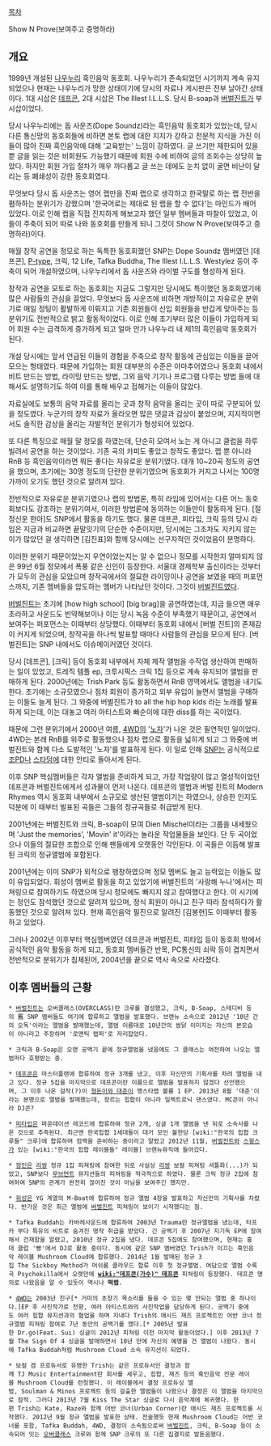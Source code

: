 [[목차]]

Show N Prove(보여주고 증명하라)

== 개요 ==
1999년 개설된 [[나우누리]] 흑인음악 동호회. 나우누리가 존속되었던 시기까지 계속 유지되었으나 현재는 나우누리가 망한 상태이기에 당시의 자료나 게시판은 전부 날아간 상태이다. 1대 시삽은 [[데프콘]], 2대 시삽은 The Illest I.L.L.S. 당시 B-soap과 [[버벌진트]]가 부시삽이었다.

당시 나우누리에는 돕 사운즈(Dope Soundz)라는 흑인음악 동호회가 있었는데, 당시 다른 통신망의 동호회들에 비하면 본토 랩에 대한 지지가 강하고 전문적 지식을 가진 이들이 많아 진짜 흑인음악에 대해 '교육받는' 느낌이 강하였다. 글 쓰기만 제한되어 있을 뿐 글을 읽는 것은 비회원도 가능했기 때문에 회원 수에 비하여 글의 조회수는 상당히 높았다. 하지만 회원 가입 절차가 매우 까다롭고 글 쓰는 데에도 눈치 없이 굴면 비난이 달리는 등 폐쇄성이 강한 동호회였다.

무엇보다 당시 돕 사운즈는 영어 랩만을 진짜 랩으로 생각하고 한국말로 하는 랩 전반을 폄하하는 분위기가 강했으며 '한국어로는 제대로 된 랩을 할 수 없다'는 마인드가 배어 있었다. 이로 인해 랩을 직접 진지하게 해보고자 했던 일부 멤버들과 마찰이 있었고, 이들이 주축이 되어 따로 나와 동호회를 만들게 되니 그것이 Show N Prove(보여주고 증명하라)이다.

매월 창작 공연을 정모로 하는 독특한 동호회했던 SNP는 Dope Soundz 멤버였던 [데프콘], [[P-type]], 크릭, 12 Life, Tafka Buddha, The Illest I.L.L.S. Westylez 등이 주축이 되어 개설하였으며, 나우누리에서 돕 사운즈와 라이벌 구도를 형성하게 된다. 

창작과 공연을 모토로 하는 동호회는 지금도 그렇지만 당시에도 특이했던 동호회였기에 많은 사람들의 관심을 끌었다. 무엇보다 돕 사운즈에 비하면 개방적이고 자유로운 분위기로 매일 정팅이 활발하게 이뤄지고 기존 회원들이 신입 회원들을 반갑게 맞아주는 등 분위기도 전반적으로 밝고 활동적이었다. 이로 인해 초기부터 많은 이들이 가입하게 되어 회원 수는 급격하게 증가하게 되고 얼마 안가 나우누리 내 제1의 흑인음악 동호회가 된다.

개설 당시에는 앞서 언급된 이들의 경험을 주축으로 창작 활동에 관심있는 이들을 끌어모으는 형태였다. 때문에 가입하는 회원 대부분의 수준은 아마추어였으나 동호회 내에서 비트 만드는 방법, 라이밍 만드는 방법, 그외 음악 기기나 프로그램 다루는 방법 들에 대해서도 설명하기도 하여 이를 통해 배우고 접해가는 이들이 많았다.

자료실에도 보통의 음악 자료를 올리는 곳과 창작 음악을 올리는 곳이 따로 구분되어 있을 정도였다. 누군가의 창작 자료가 올라오면 많은 댓글과 감상이 붙었으며, 지지적이면서도 솔직한 감상을 올리는 자발적인 분위기가 형성되어 있었다.

또 다른 특징으로 매월 말 정모를 하였는데, 단순히 모여서 노는 게 아니고 클럽을 하루 빌려서 공연을 하는 것이었다. 기존 곡의 카피도 좋았고 창작도 좋았다. 랩 뿐 아니라 RnB 등 흑인음악이라면 뭐든 좋다는 자유로운 분위기였다. 대개 10~20곡 정도의 공연을 했으며, 초기에는 30명 정도의 단란한 분위기였으며 동호회가 커지고 나서는 100명 가까이 오기도 했던 것으로 알려져 있다.

전반적으로 자유로운 분위기였으나 랩의 방법론, 특히 라임에 있어서는 다른 어느 동호회보다도 강조하는 분위기여서, 이러한 방법론에 동의하는 이들만이 활동하게 된다. [절정신운 한아]도 SNP에서 활동을 하기도 했다. 물론 데프콘, 피타입, 크릭 등의 당시 라임은 지금과 비교하면 끝말잇기의 단순한 수준이지만, 당시에는 그조차도 지키지 않는 이가 많았던 걸 생각하면 [김진표]와 함께 당시에는 선구자적인 것이었음이 분명하다.

이러한 분위기 때문이었는지 우연이었는지는 알 수 없으나 정모를 시작한지 얼마되지 않은 99년 6월 정모에서 폭풍 같은 신인이 등장한다. 서울대 경제학부 출신이라는 것부터가 모두의 관심을 모았으며 창작곡에서의 절묘한 라이밍이나 공연을 보였을 때의 퍼포먼스까지, 기존 멤버들을 압도하는 멤버가 나타났던 것이다. 그것이 [[버벌진트]]였다.

[[버벌진트]]는 초기에 [how high school] [big brag]을 공연하였는데, 지금 들으면 매우 초라하고 사운드도 빈약해보이나 이는 당시 녹음 수준이 부족했기 때문이고, 공연에서 보여주는 퍼포먼스는 이때부터 상당했다. 이때부터 동호회 내에서 [버벌 진트]의 존재감이 커지게 되었으며, 창작곡을 하나씩 발표할 때마다 사람들의 관심을 모으게 된다. [버벌진트]는 SNP 내에서도 이슈메이커였던 것이다.

당시 [데프콘], [크릭] 등이 동호회 내부에서 자체 제작 앨범을 수작업 생산하여 판매하는 일이 있었고, 트레직 템플 ep, 크루시픽스 크릭 1집 등으로 계속 유지되어 앨범을 판매하게 된다. 2000년에는 Trish Park 등도 활동하면서 RnB 영역에서도 앨범을 내기도 한다. 초기에는 소규모였으나 점차 회원이 증가하고 외부 유입이 늘면서 앨범을 구매하는 이들도 늘게 된다. 그 와중에 버벌진트가 to all the hip hop kids 라는 노래를 발표하게 되는데, 이는 대놓고 여러 아티스트와 빠순이에 대한 diss를 하는 곡이었다. 

때문에 그런 분위기에서 2000년 여름, [[4WD]]의 '[[노자]]'가 나온 것은 필연적인 일이었다. 4WD는 본래 RnB를 위주로 활동했으나 점차 랩으로 활동을 넓히게 되고 그 와중에 버벌진트와 함께 다소 도발적인 '노자'를 발표하게 된다. 이 일로 인해 [[SNP]]는 공식적으로 [[조PD]]나 [[스타덤]]에 대한 안티로 돌아서게 된다. 

이후 SNP 핵심멤버들은 각자 앨범을 준비하게 되고, 가장 작업량이 많고 열성적이었던 데프콘과 버벌진트에게서 성과물이 먼저 나온다. 데프콘의 앨범과 버벌 진트의 Modern Rhymes 역시 동호회 내부에서 소규모로 생산된 앨범이기는 하였으나, 상승한 인지도 덕분에 이 때부터 발표된 곡들은 그들의 정규곡들로 취급받게 된다.

2001년에는 버벌진트와 크릭, B-soap이 모여 Dien Mischel이라는 그룹을 내세웠으며 'Just the memories', 'Movin' it'이라는 놀라운 작업물들을 보인다. 단 두 곡이었으나 이들의 절묘한 조합으로 인해 팬들에게 오랫동안 각인된다. 이 곡들은 이듬해 발표된 크릭의 정규앨범에 포함된다.

2001년에는 이미 SNP가 외적으로 팽창하였으며 정모 멤버도 늘고 능력있는 이들도 많이 유입되었다. 휘성이 멤버로 활동을 하고 있었기에 버벌진트의 '사랑해 누나'에서는 피쳐링으로 참여하기도 하였으며 당시 정모에도 빠지지 않고 참여했다고 한다. 이 시기에는 정인도 참석했던 것으로 알려져 있으며, 정식 회원이 아니고 친구 따라 참석하다가 활동했던 것으로 알려져 있다. 현재 흑인음악 필진으로 알려진 [김봉현]도 이때부터 활동하고 있었다. 

그러나 2002년 이후부터 핵심멤버였던 데프콘과 버벌진트, 피타입 등이 동호회 밖에서 공식적인 음악 활동을 하게 되고, 동호회 멤버들간 반목, PC통신의 쇠락 등이 겹치면서 전반적으로 분위기가 침체된어, 2004년을 끝으로 역사 속으로 사라졌다.


== 이후 멤버들의 근황 ==
 * [[버벌진트]]는 오버클래스(OVERCLASS)란 크루를 결성했고, 크릭, B-Soap, 스테디비 등의 舊 SNP 멤버들도 여기에 합류하고 앨범을 발표했다. 브랜뉴 소속으로 2012년 '10년 간의 오독'이라는 앨범을 발매했는데, 앨범 이름대로 10년간의 쌈닭 이미지는 자신의 본모습이 아니라고 주장하며 '로맨틱 랩퍼'로 자리잡았다.

 * 크릭과 B-Soap은 오랜 공백기 끝에 정규앨범을 냈음에도 그 클래스는 여전하여 나오는 앨범마다 호평받는 중. 

 * [[데프콘]]은 마스터플랜에 합류하여 정규 3개를 냈고, 이후 자신만의 기획사를 차려 앨범을 내고 있다. 정규 5집을 마지막으로 데프콘이란 이름으로 앨범을 발표하지 않겠다 선언했으며, 그 이후 나온 걸작(?)이 [[형돈이와 대준이]] 깽스타랩 볼륨 1 EP. 2013년 8월 '대준'이라는 본명으로 앨범을 발매했는데, 장르는 힙합이 아니라 일렉트로닉 댄스였다. MC콘이 아니라 DJ콘?

 * [[피타입]]은 파운데이션 레코드에 합류하여 정규 2개, 싱글 1개 앨범을 낸 뒤로 소속사를 나온 것으로 추측된다. 최근엔 한국힙합 1세대들이 대거 모인 불한당 [wiki:"한국의 힙합 크루들" 크루]에 합류하며 컴백을 준비하는 중이라고 알렸고 2012년 11월, [[버벌진트]]와 [[스윙스]]가 있는 [wiki:"한국의 힙합 레이블들" 레이블] 브랜뉴뮤직에 들어갔다.

 * [[정인]]은 [[리쌍]] 정규 1집 피쳐링에 참여한 뒤로 사실상 [[리쌍]] 보컬 피쳐링 셔틀화(...)가 되었고, SNP보다 [[무브먼트]] 뮤지션들의 피쳐링을 적극적으로 하였다. 물론 크릭 정규 2집에 참여하여 SNP의 관계가 완전히 끊어진 것이 아님을 보여주긴 했지만.

 * [[휘성]]은 YG 계열의 M-Boat에 합류하여 정규 앨범 4장을 발표하고 자신만의 기획사를 차렸다. 반가운 것은 최근 앨범에 [[버벌진트]] 피쳐링이 보이기 시작했다는 점.

 * Tafka Buddah는 카바레사운드에 합류하여 2003년 Trauma란 정규앨범을 냈는데, 타프카 부다 특유의 비트로 숨겨진 명작 취급을 받았다. 긴 공백기 후 2007년 지기독 EP에 참여해서 건재함을 알렸고, 2010년 정규 2집을 냈다. 데프콘 5집에도 참여했으며, 현재는 홍대 클럽 '빵'에서 DJ로 활동 중이다. 동시에 같은 SNP 멤버였던 Trish가 이끄는 흑인음악 레이블 Mushroom Cloud에 합류했다. 2014년 1월 발매된 정규 3집 The Sickboy Method가 머쉬룸 클라우드 합류 이후 첫 정규앨범. 여담으로 앨범 수록곡 Psychokilla에서 오랫만에 '''[[wiki:"데프콘(가수)" 데프콘]]''' 피쳐링이 등장했다. 데프콘 명의로 나왔음을 알 수 있듯이 역시나 '''떡랩'''.

 * [[4WD]]는 2003년 친구[* 거미의 초창기 목소리를 들을 수 있는 몇 안되는 앨범 중 하나이다.]EP 후 사진작가로 전향, 여러 아티스트와의 사진작업을 담당하게 된다. 공백기 중에도 여러 힙합 뮤지션과의 협업을 하며 지내다 Trish의 애시드 재즈 프로젝트인 어반 코너 정규앨범 피쳐링 참여로 7년 동안의 공백기를 깼다.[* 2005년 발표한 Dr.go(Feat. Sui) 싱글이 2012년 피쳐링 이전 마지막 활동이었다.] 이후 2013년 7월 The Sign Of 4 싱글을 발매하면서 10년 만에 자신의 예명을 건 앨범이 나왔다. 동시에 Tafka Buddah처럼 Mushroom Cloud 소속 뮤지션이 되었다. 

 * 보컬 겸 프로듀서로 유명한 Trish는 같은 프로듀서인 결정과 함께 TJ Music Entertainment란 회사를 세우고, 힙합, 재즈 등의 흑인음악 전문 레이블 Mushroom Cloud를 런칭했다. 이 레이블에서 결정 프로듀싱 앨범, Soulman & Minos 프로젝트 등의 걸출한 앨범들이 나왔으나 결정은 이 앨범을 마지막으로 잠적. 그러다 2013년 7월 Kiss The Star 싱글로 다시 음악계에 복귀했다. 한편 Trish는 Kate, Raze와 함께 어반 코너(Urban Corner)란 애시드 재즈 프로젝트를 시작했다. 2012년 9월 정규 앨범을 발표한 상태. 전술했듯 현재 Mushroom Cloud는 어반 코너를 포함, Tafka Buddah, 4WD, 결정이 소속됨으로써 [[버벌진트]], 크릭, B-Soap 등이 소속되어 잇는 [[오버클래스]] 크루와 함께 SNP 크루의 또 다른 집결지로 발돋움했다.
